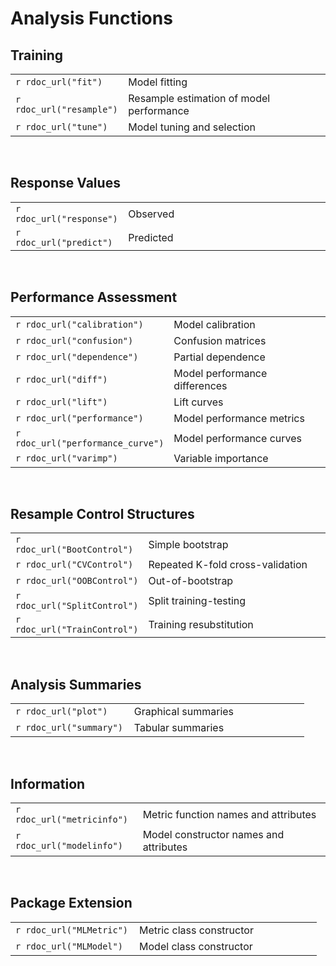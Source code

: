# Analysis Functions


## Training

|                           |                                                  | 
|---------------------------|--------------------------------------------------|
| `r rdoc_url("fit")`       | Model fitting                                    |
| `r rdoc_url("resample")`  | Resample estimation of model performance         |
| `r rdoc_url("tune")`      | Model tuning and selection                       |

&nbsp;


## Response Values

|                           |                                                  | 
|---------------------------|--------------------------------------------------|
| `r rdoc_url("response")`  | Observed                                         |
| `r rdoc_url("predict")`   | Predicted                                        |

&nbsp;


## Performance Assessment

|                              |                                               | 
|------------------------------|-----------------------------------------------|
| `r rdoc_url("calibration")`  | Model calibration                             |
| `r rdoc_url("confusion")`    | Confusion matrices                            |
| `r rdoc_url("dependence")`   | Partial dependence                            |
| `r rdoc_url("diff")`         | Model performance differences                 |
| `r rdoc_url("lift")`         | Lift curves                                   |
| `r rdoc_url("performance")`  | Model performance metrics                     |
| `r rdoc_url("performance_curve")`  | Model performance curves                |
| `r rdoc_url("varimp")`       | Variable importance                           |

&nbsp;


## Resample Control Structures

|                               |                                              | 
|-------------------------------|----------------------------------------------|
| `r rdoc_url("BootControl")`   | Simple bootstrap                             |
| `r rdoc_url("CVControl")`     | Repeated K-fold cross-validation             |
| `r rdoc_url("OOBControl")`    | Out-of-bootstrap                             |
| `r rdoc_url("SplitControl")`  | Split training-testing                       |
| `r rdoc_url("TrainControl")`  | Training resubstitution                      |

&nbsp;


## Analysis Summaries

|                               |                                              | 
|-------------------------------|----------------------------------------------|
| `r rdoc_url("plot")`          | Graphical summaries                          |
| `r rdoc_url("summary")`       | Tabular summaries                            |

&nbsp;


## Information

|                               |                                              | 
|-------------------------------|----------------------------------------------|
| `r rdoc_url("metricinfo")`    | Metric function names and attributes         |
| `r rdoc_url("modelinfo")`     | Model constructor names and attributes       |

&nbsp;


## Package Extension

|                               |                                              | 
|-------------------------------|----------------------------------------------|
| `r rdoc_url("MLMetric")`      | Metric class constructor                     |
| `r rdoc_url("MLModel")`       | Model class constructor                      |

&nbsp;
